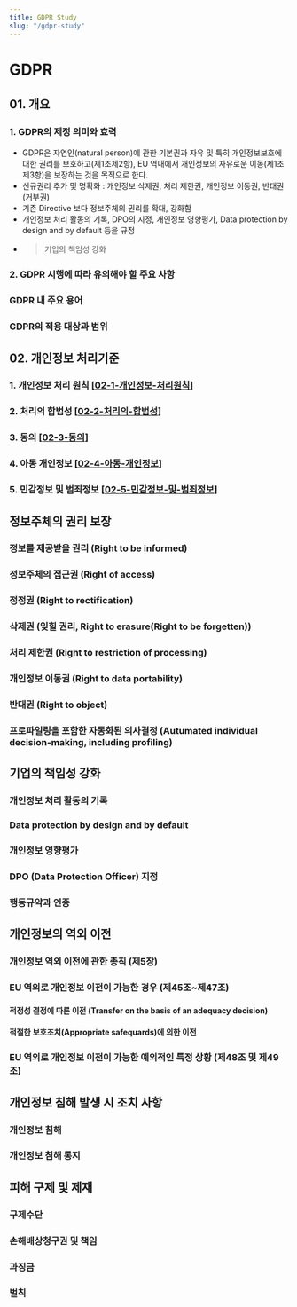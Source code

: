 ```yaml
---
title: GDPR Study
slug: "/gdpr-study"
---
```


# GDPR 

## 01. 개요

### 1. GDPR의 제정 의미와 효력
- GDPR은 자연인(natural person)에 관한 기본권과 자유 및 특히 개인정보보호에 대한 권리를 보호하고(제1조제2항), EU 역내에서 개인정보의 자유로운 이동(제1조제3항)을 보장하는 것을 목적으로 한다. 
- 신규권리 추가 및 명확화 : 개인정보 삭제권, 처리 제한권, 개인정보 이동권, 반대권(거부권)
- 기존 Directive 보다 정보주체의 권리를 확대, 강화함 
- 개인정보 처리 활동의 기록, DPO의 지정, 개인정보 영향평가, Data protection by design and by default 등을 규정 
- > 기업의 책임성 강화

### 2. GDPR 시행에 따라 유의해야 할 주요 사항

### GDPR 내 주요 용어

### GDPR의 적용 대상과 범위 


## 02. 개인정보 처리기준 

### 1. 개인정보 처리 원칙 [[02-1-개인정보-처리원칙]]

### 2. 처리의 합법성 [[02-2-처리의-합법성]]

### 3. 동의 [[02-3-동의]]

### 4. 아동 개인정보 [[02-4-아동-개인정보]]

### 5. 민감정보 및 범죄정보 [[02-5-민감정보-및-범죄정보]]

## 정보주체의 권리 보장 

### 정보를 제공받을 권리 (Right to be informed)

### 정보주체의 접근권 (Right of access)

### 정정권 (Right to rectification)

### 삭제권 (잊힐 권리, Right to erasure(Right to be forgetten))

### 처리 제한권 (Right to restriction of processing)

### 개인정보 이동권 (Right to data portability)

### 반대권 (Right to object)

### 프로파일링을 포함한 자동화된 의사결정 (Autumated individual decision-making, including profiling)


## 기업의 책임성 강화 

### 개인정보 처리 활동의 기록 

### Data protection by design and by default 

### 개인정보 영향평가

### DPO (Data Protection Officer) 지정 

### 행동규약과 인증



## 개인정보의 역외 이전 

### 개인정보 역외 이전에 관한 총칙 (제5장)

### EU 역외로 개인정보 이전이 가능한 경우 (제45조~제47조)
#### 적정성 결정에 따른 이전 (Transfer on the basis of an adequacy decision)
#### 적절한 보호조치(Appropriate safequards)에 의한 이전 

### EU 역외로 개인정보 이전이 가능한 예외적인 특정 상황 (제48조 및 제49조)


## 개인정보 침해 발생 시 조치 사항

### 개인정보 침해

### 개인정보 침해 통지 

## 피해 구제 및 제재 

### 구제수단

### 손해배상청구권 및 책임

### 과징금

### 벌칙

[//begin]: # "Autogenerated link references for markdown compatibility"
[02-1-개인정보-처리원칙]: 02-1-개인정보-처리원칙 "02 1 개인정보 처리원칙"
[02-2-처리의-합법성]: 02-2-처리의-합법성 "02 2 처리의 합법성"
[02-3-동의]: 02-3-동의 "02 3 동의"
[02-4-아동-개인정보]: 02-4-아동-개인정보 "02 4 아동 개인정보"
[02-5-민감정보-및-범죄정보]: 02-5-민감정보-및-범죄정보 "02 5 민감정보 및 범죄정보"
[//end]: # "Autogenerated link references"